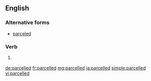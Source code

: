 ==English==

===Alternative forms===
* [[parceled]]

===Verb===
{{head|en}}

# {{context|British|lang=en}} {{en-past of|parcel}}

[[de:parcelled]]
[[fr:parcelled]]
[[mg:parcelled]]
[[ja:parcelled]]
[[simple:parcelled]]
[[vi:parcelled]]